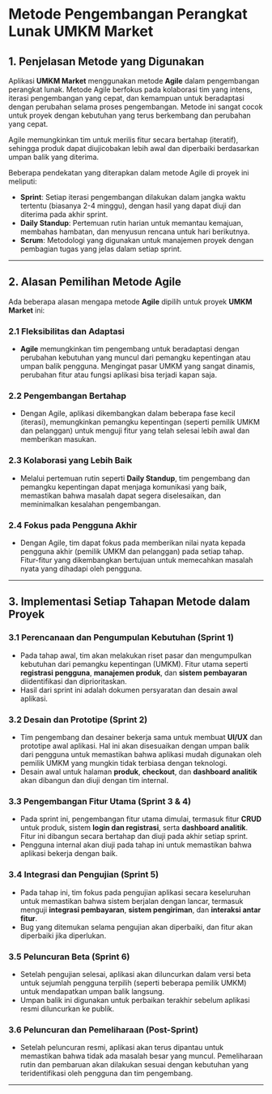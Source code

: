 # Metode Pengembangan Perangkat Lunak UMKM Market

## 1. Penjelasan Metode yang Digunakan

Aplikasi **UMKM Market** menggunakan metode **Agile** dalam pengembangan perangkat lunak. Metode Agile berfokus pada kolaborasi tim yang intens, iterasi pengembangan yang cepat, dan kemampuan untuk beradaptasi dengan perubahan selama proses pengembangan. Metode ini sangat cocok untuk proyek dengan kebutuhan yang terus berkembang dan perubahan yang cepat.

Agile memungkinkan tim untuk merilis fitur secara bertahap (iteratif), sehingga produk dapat diujicobakan lebih awal dan diperbaiki berdasarkan umpan balik yang diterima.

Beberapa pendekatan yang diterapkan dalam metode Agile di proyek ini meliputi:
- **Sprint**: Setiap iterasi pengembangan dilakukan dalam jangka waktu tertentu (biasanya 2-4 minggu), dengan hasil yang dapat diuji dan diterima pada akhir sprint.
- **Daily Standup**: Pertemuan rutin harian untuk memantau kemajuan, membahas hambatan, dan menyusun rencana untuk hari berikutnya.
- **Scrum**: Metodologi yang digunakan untuk manajemen proyek dengan pembagian tugas yang jelas dalam setiap sprint.

---

## 2. Alasan Pemilihan Metode Agile

Ada beberapa alasan mengapa metode **Agile** dipilih untuk proyek **UMKM Market** ini:

### 2.1 Fleksibilitas dan Adaptasi
- **Agile** memungkinkan tim pengembang untuk beradaptasi dengan perubahan kebutuhan yang muncul dari pemangku kepentingan atau umpan balik pengguna. Mengingat pasar UMKM yang sangat dinamis, perubahan fitur atau fungsi aplikasi bisa terjadi kapan saja.
  
### 2.2 Pengembangan Bertahap
- Dengan Agile, aplikasi dikembangkan dalam beberapa fase kecil (iterasi), memungkinkan pemangku kepentingan (seperti pemilik UMKM dan pelanggan) untuk menguji fitur yang telah selesai lebih awal dan memberikan masukan.
  
### 2.3 Kolaborasi yang Lebih Baik
- Melalui pertemuan rutin seperti **Daily Standup**, tim pengembang dan pemangku kepentingan dapat menjaga komunikasi yang baik, memastikan bahwa masalah dapat segera diselesaikan, dan meminimalkan kesalahan pengembangan.

### 2.4 Fokus pada Pengguna Akhir
- Dengan Agile, tim dapat fokus pada memberikan nilai nyata kepada pengguna akhir (pemilik UMKM dan pelanggan) pada setiap tahap. Fitur-fitur yang dikembangkan bertujuan untuk memecahkan masalah nyata yang dihadapi oleh pengguna.

---

## 3. Implementasi Setiap Tahapan Metode dalam Proyek

### 3.1 **Perencanaan dan Pengumpulan Kebutuhan (Sprint 1)**
   - Pada tahap awal, tim akan melakukan riset pasar dan mengumpulkan kebutuhan dari pemangku kepentingan (UMKM). Fitur utama seperti **registrasi pengguna**, **manajemen produk**, dan **sistem pembayaran** diidentifikasi dan diprioritaskan.
   - Hasil dari sprint ini adalah dokumen persyaratan dan desain awal aplikasi.

### 3.2 **Desain dan Prototipe (Sprint 2)**
   - Tim pengembang dan desainer bekerja sama untuk membuat **UI/UX** dan prototipe awal aplikasi. Hal ini akan disesuaikan dengan umpan balik dari pengguna untuk memastikan bahwa aplikasi mudah digunakan oleh pemilik UMKM yang mungkin tidak terbiasa dengan teknologi.
   - Desain awal untuk halaman **produk**, **checkout**, dan **dashboard analitik** akan dibangun dan diuji dengan tim internal.

### 3.3 **Pengembangan Fitur Utama (Sprint 3 & 4)**
   - Pada sprint ini, pengembangan fitur utama dimulai, termasuk fitur **CRUD** untuk produk, sistem **login dan registrasi**, serta **dashboard analitik**. Fitur ini dibangun secara bertahap dan diuji pada akhir setiap sprint.
   - Pengguna internal akan diuji pada tahap ini untuk memastikan bahwa aplikasi bekerja dengan baik.

### 3.4 **Integrasi dan Pengujian (Sprint 5)**
   - Pada tahap ini, tim fokus pada pengujian aplikasi secara keseluruhan untuk memastikan bahwa sistem berjalan dengan lancar, termasuk menguji **integrasi pembayaran**, **sistem pengiriman**, dan **interaksi antar fitur**.
   - Bug yang ditemukan selama pengujian akan diperbaiki, dan fitur akan diperbaiki jika diperlukan.

### 3.5 **Peluncuran Beta (Sprint 6)**
   - Setelah pengujian selesai, aplikasi akan diluncurkan dalam versi beta untuk sejumlah pengguna terpilih (seperti beberapa pemilik UMKM) untuk mendapatkan umpan balik langsung.
   - Umpan balik ini digunakan untuk perbaikan terakhir sebelum aplikasi resmi diluncurkan ke publik.

### 3.6 **Peluncuran dan Pemeliharaan (Post-Sprint)**
   - Setelah peluncuran resmi, aplikasi akan terus dipantau untuk memastikan bahwa tidak ada masalah besar yang muncul. Pemeliharaan rutin dan pembaruan akan dilakukan sesuai dengan kebutuhan yang teridentifikasi oleh pengguna dan tim pengembang.

---
